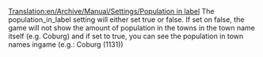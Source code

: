 [[Translation:en/Archive/Manual/Settings/Population in label]]
The population_in_label setting will either set true or false.
If set on false, the game will not show the amount of population in the towns in the town name itself (e.g. Coburg) and if set to true, you can see the population in town names ingame (e.g.: Coburg (1131))